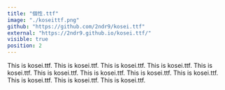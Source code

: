 ```yaml
---
title: "個性.ttf"
image: "./koseittf.png"
github: "https://github.com/2ndr9/kosei.ttf"
external: "https://2ndr9.github.io/kosei.ttf/"
visible: true
position: 2
---
```


This is kosei.ttf. This is kosei.ttf. This is kosei.ttf. This is kosei.ttf. This is kosei.ttf. This is kosei.ttf. This is kosei.ttf. This is kosei.ttf. This is kosei.ttf. This is kosei.ttf. This is kosei.ttf. This is kosei.ttf.
